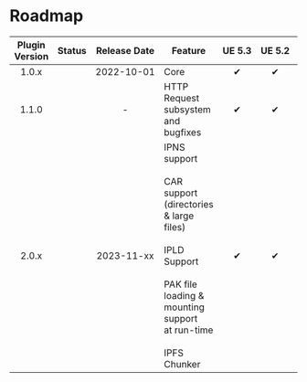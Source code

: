 
# Roadmap

| Plugin Version |   Status    |      Release Date       | Feature                                                                                                                                                                  | <nobr>UE 5.3</nobr> | <nobr>UE 5.2</nobr> | <nobr>UE 5.1</nobr> |    <nobr>UE 5.0</nobr>     |    <nobr>UE 4.27</nobr>    |
|:--------------:|:-----------:|:-----------------------:|--------------------------------------------------------------------------------------------------------------------------------------------------------------------------|:-------------------:|:-------------------:|:-------------------:|:--------------------------:|:--------------------------:|
|     1.0.x      | <Released/> | <nobr>2022-10-01</nobr> | Core                                                                                                                                                                     |          ✔          |          ✔          |          ✔          |             ✔              |             ✔              |
|     1.1.0      | <Released/> |            -            | HTTP Request subsystem and bugfixes                                                                                                                                      |          ✔          |          ✔          |          ✔          |             ✔              | <UE version="Deprecated"/> |
|     2.0.x      | <Released/> | <nobr>2023-11-xx</nobr> | IPNS support<br/><br/>CAR support (directories & large files)<br/><br/>IPLD Support<br/><br/> PAK file loading & mounting support<br/>at run-time<br/><br/> IPFS Chunker |          ✔          |          ✔          |          ✔          | <UE version="Deprecated"/> | <UE version="Deprecated"/> |